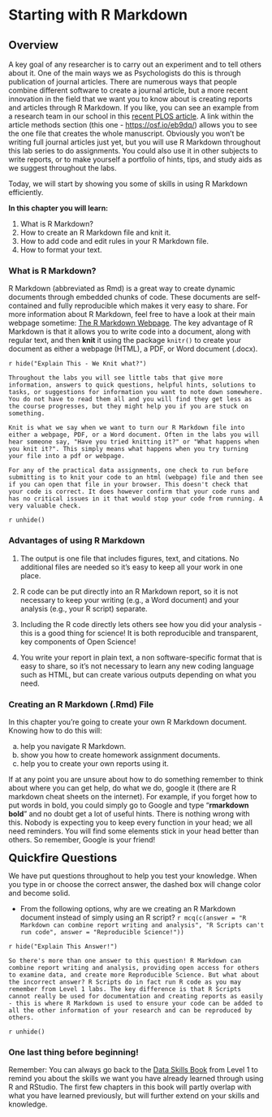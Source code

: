 # Starting with R Markdown

## Overview

A key goal of any researcher is to carry out an experiment and to tell others about it. One of the main ways we as Psychologists do this is through publication of journal articles. There are numerous ways that people combine different software to create a journal article, but a more recent innovation in the field that we want you to know about is creating reports and articles through R Markdown. If you like, you can see an example from a research team in our school in this <a href ="http://journals.plos.org/plosone/article?id=10.1371/journal.pone.0185093" target = "_blank">recent PLOS article</a>. A link within the article methods section (this one - <a href="https://osf.io/eb9dq/" target = "_blank">https://osf.io/eb9dq/</a>) allows you to see the one file that creates the whole manuscript. Obviously you won't be writing full journal articles just yet, but you will use R Markdown throughout this lab series to do assignments. You could also use it in other subjects to write reports, or to make yourself a portfolio of hints, tips, and study aids as we suggest throughout the labs. 

Today, we will start by showing you some of skills in using R Markdown efficiently.

**In this chapter you will learn\:**

1. What is R Markdown?
2. How to create an R Markdown file and knit it.
3. How to add code and edit rules in your R Markdown file.
4. How to format your text.

### What is R Markdown?

R Markdown (abbreviated as Rmd) is a great way to create dynamic documents through embedded chunks of code. These documents are self-contained and fully reproducible which makes it very easy to share. For more information about R Markdown, feel free to have a look at their main webpage sometime: <a href="http://rmarkdown.rstudio.com" target = "_blank">The R Markdown Webpage</a>. The key advantage of R Markdown is that it allows you to write code into a document, along with regular text, and then **knit** it using the package `knitr()` to create your document as either a webpage (HTML), a PDF, or Word document (.docx). 

`r hide("Explain This - We Knit what?")`
```block
Throughout the labs you will see little tabs that give more information, answers to quick questions, helpful hints, solutions to tasks, or suggestions for information you want to note down somewhere. You do not have to read them all and you will find they get less as the course progresses, but they might help you if you are stuck on something.    

Knit is what we say when we want to turn our R Markdown file into either a webpage, PDF, or a Word document. Often in the labs you will hear someone say, "Have you tried knitting it?" or "What happens when you knit it?". This simply means what happens when you try turning your file into a pdf or webpage. 

For any of the practical data assignments, one check to run before submitting is to knit your code to an html (webpage) file and then see if you can open that file in your browser. This doesn't check that your code is correct. It does however confirm that your code runs and has no critical issues in it that would stop your code from running. A very valuable check.
```
`r unhide()`  

### Advantages of using R Markdown

1. The output is one file that includes figures, text, and citations. No additional files are needed so it's easy to keep all your work in one place. 

2. R code can be put directly into an R Markdown report, so it is not necessary to keep your writing (e.g., a Word document) and your analysis (e.g., your R script) separate.  

3. Including the R code directly lets others see how you did your analysis - this is a good thing for science! It is both reproducible and transparent, key components of Open Science!  

4. You write your report in plain text, a non software-specific format that is easy to share, so it's not necessary to learn any new coding language such as HTML, but can create various outputs depending on what you need. 

### Creating an R Markdown (.Rmd) File

In this chapter you're going to create your own R Markdown document. Knowing how to do this will:

a. help you navigate R Markdown.
b. show you how to create homework assignment documents.
c. help you to create your own reports using it.

If at any point you are unsure about how to do something remember to think about where you can get help, do what we do, google it (there are R markdown cheat sheets on the internet). For example, if you forget how to put words in bold, you could simply go to Google and type "**rmarkdown bold**" and no doubt get a lot of useful hints. There is nothing wrong with this. Nobody is expecting you to keep every function in your head; we all need reminders. You will find some elements stick in your head better than others. So remember, Google is your friend!

<span style="font-size: 22px; font-weight: bold; color: var(--green);">Quickfire Questions</span>

We have put questions throughout to help you test your knowledge. When you type in or choose the correct answer, the dashed box will change color and become solid.

- From the following options, why are we creating an R Markdown document instead of simply using an R script? `r mcq(c(answer = "R Markdown can combine report writing and analysis", "R Scripts can't run code", answer = "Reproducible Science!"))`  

`r hide("Explain This Answer!")`
```block
So there's more than one answer to this question! R Markdown can combine report writing and analysis, providing open access for others to examine data, and create more Reproducible Science. But what about the incorrect answer? R Scripts do in fact run R code as you may remember from Level 1 labs. The key difference is that R Scripts cannot really be used for documentation and creating reports as easily - this is where R Markdown is used to ensure your code can be added to all the other information of your research and can be reproduced by others.
```
`r unhide()`  

### One last thing before beginning!

Remember: You can always go back to the <a href = "https://psyteachr.github.io/data-skills-v1/" target = "_blank">Data Skills Book</a> from Level 1 to remind you about the skills we want you have already learned through using R and RStudio. The first few chapters in this book will partly overlap with what you have learned previously, but will further extend on your skills and knowledge.
